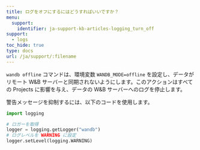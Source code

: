 ---
title: ログをオフにするにはどうすればいいですか？
menu:
  support:
    identifier: ja-support-kb-articles-logging_turn_off
support:
  - logs
toc_hide: true
type: docs
url: /ja/support/:filename
---
`wandb offline` コマンドは、環境変数 `WANDB_MODE=offline` を設定し、データがリモート W&B サーバーと同期されないようにします。このアクションはすべての Projects に影響を与え、データの W&B サーバーへのログを停止します。

警告メッセージを抑制するには、以下のコードを使用します。

```python
import logging

# ロガーを取得
logger = logging.getLogger("wandb")
# ログレベルを WARNING に設定
logger.setLevel(logging.WARNING)
```